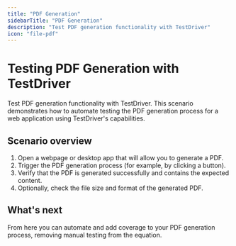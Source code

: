 ```yaml
---
title: "PDF Generation"
sidebarTitle: "PDF Generation"
description: "Test PDF generation functionality with TestDriver"
icon: "file-pdf"
---
```



# Testing PDF Generation with TestDriver

Test PDF generation functionality with TestDriver. This scenario demonstrates how to automate testing the PDF generation process for a web application using TestDriver's capabilities.

<TestPrereqs />

## Scenario overview

1. Open a webpage or desktop app that will allow you to generate a PDF.
2. Trigger the PDF generation process (for example, by clicking a button).
3. Verify that the PDF is generated successfully and contains the expected content.
4. Optionally, check the file size and format of the generated PDF.

## What's next

From here you can automate and add coverage to your PDF generation process, removing manual testing from the equation.
